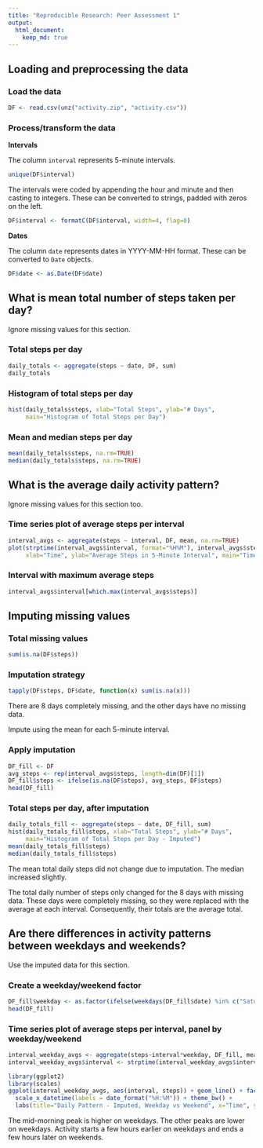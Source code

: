 ```yaml
---
title: "Reproducible Research: Peer Assessment 1"
output: 
  html_document:
    keep_md: true
---
```



## Loading and preprocessing the data

### Load the data

```r
DF <- read.csv(unz("activity.zip", "activity.csv"))
```

### Process/transform the data

**Intervals**

The column `interval` represents 5-minute intervals.

```r
unique(DF$interval)
```

The intervals were coded by appending the hour and minute and then casting to integers. These can be converted to strings, padded with zeros on the left.

```r
DF$interval <- formatC(DF$interval, width=4, flag=0)
```

**Dates**

The column `date` represents dates in YYYY-MM-HH format. These can be converted to `Date` objects.

```r
DF$date <- as.Date(DF$date)
```


## What is mean total number of steps taken per day?

Ignore missing values for this section.

### Total steps per day

```r
daily_totals <- aggregate(steps ~ date, DF, sum)
daily_totals
```

### Histogram of total steps per day

```r
hist(daily_totals$steps, xlab="Total Steps", ylab="# Days",
     main="Histogram of Total Steps per Day")
```

### Mean and median steps per day

```r
mean(daily_totals$steps, na.rm=TRUE)
median(daily_totals$steps, na.rm=TRUE)
```


## What is the average daily activity pattern?

Ignore missing values for this section too.

### Time series plot of average steps per interval

```r
interval_avgs <- aggregate(steps ~ interval, DF, mean, na.rm=TRUE)
plot(strptime(interval_avgs$interval, format="%H%M"), interval_avgs$steps, type="l",
     xlab="Time", ylab="Average Steps in 5-Minute Interval", main="Time Series Plot of Daily Pattern")
```

### Interval with maximum average steps

```r
interval_avgs$interval[which.max(interval_avgs$steps)]
```


## Imputing missing values

### Total missing values

```r
sum(is.na(DF$steps))
```

### Imputation strategy

```r
tapply(DF$steps, DF$date, function(x) sum(is.na(x)))
```

There are 8 days completely missing, and the other days have no missing data.

Impute using the mean for each 5-minute interval.

### Apply imputation

```r
DF_fill <- DF
avg_steps <- rep(interval_avgs$steps, length=dim(DF)[1])
DF_fill$steps <- ifelse(is.na(DF$steps), avg_steps, DF$steps)
head(DF_fill)
```

### Total steps per day, after imputation

```r
daily_totals_fill <- aggregate(steps ~ date, DF_fill, sum)
hist(daily_totals_fill$steps, xlab="Total Steps", ylab="# Days",
     main="Histogram of Total Steps per Day - Imputed")
mean(daily_totals_fill$steps)
median(daily_totals_fill$steps)
```

The mean total daily steps did not change due to imputation. The median increased slightly.

The total daily number of steps only changed for the 8 days with missing data. These days were completely missing, so they were replaced with the average at each interval. Consequently, their totals are the average total.


## Are there differences in activity patterns between weekdays and weekends?

Use the imputed data for this section.

### Create a weekday/weekend factor

```r
DF_fill$weekday <- as.factor(ifelse(weekdays(DF_fill$date) %in% c("Saturday", "Sunday"), "weekend", "weekday"))
head(DF_fill)
```

### Time series plot of average steps per interval, panel by weekday/weekend

```r
interval_weekday_avgs <- aggregate(steps~interval*weekday, DF_fill, mean)
interval_weekday_avgs$interval <- strptime(interval_weekday_avgs$interval, format="%H%M", tz="UTC")

library(ggplot2)
library(scales)
ggplot(interval_weekday_avgs, aes(interval, steps)) + geom_line() + facet_grid(weekday~.) +
  scale_x_datetime(labels = date_format("%H:%M")) + theme_bw() +
  labs(title="Daily Pattern - Imputed, Weekday vs Weekend", x="Time", y="Average Steps in 5-Minute Interval")
```

The mid-morning peak is higher on weekdays. The other peaks are lower on weekdays. Activity starts a few hours earlier on weekdays and ends a few hours later on weekends.

